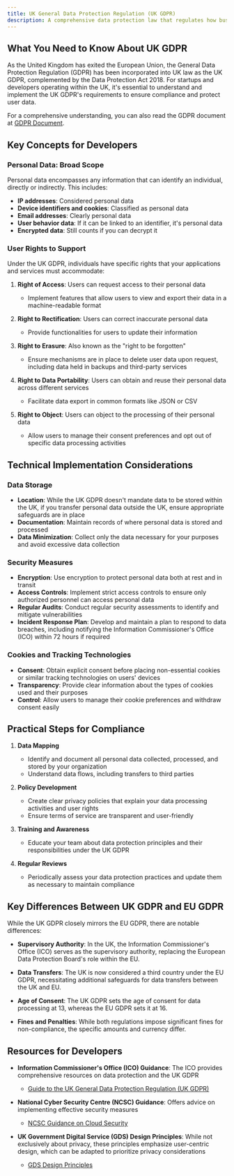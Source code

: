 ```yaml
---
title: UK General Data Protection Regulation (UK GDPR)
description: A comprehensive data protection law that regulates how businesses collect, process, and protect personal data of individuals in the UK.
---
```


## What You Need to Know About UK GDPR

As the United Kingdom has exited the European Union, the General Data Protection Regulation (GDPR) has been incorporated into UK law as the UK GDPR, complemented by the Data Protection Act 2018. For startups and developers operating within the UK, it's essential to understand and implement the UK GDPR's requirements to ensure compliance and protect user data.

For a comprehensive understanding, you can also read the GDPR document at [GDPR Document](/gdpr).

## Key Concepts for Developers

### Personal Data: Broad Scope

Personal data encompasses any information that can identify an individual, directly or indirectly. This includes:

- **IP addresses**: Considered personal data
- **Device identifiers and cookies**: Classified as personal data
- **Email addresses**: Clearly personal data
- **User behavior data**: If it can be linked to an identifier, it's personal data
- **Encrypted data**: Still counts if you can decrypt it

### User Rights to Support

Under the UK GDPR, individuals have specific rights that your applications and services must accommodate:

1. **Right of Access**: Users can request access to their personal data
   - Implement features that allow users to view and export their data in a machine-readable format

2. **Right to Rectification**: Users can correct inaccurate personal data
   - Provide functionalities for users to update their information

3. **Right to Erasure**: Also known as the "right to be forgotten"
   - Ensure mechanisms are in place to delete user data upon request, including data held in backups and third-party services

4. **Right to Data Portability**: Users can obtain and reuse their personal data across different services
   - Facilitate data export in common formats like JSON or CSV

5. **Right to Object**: Users can object to the processing of their personal data
   - Allow users to manage their consent preferences and opt out of specific data processing activities

## Technical Implementation Considerations

### Data Storage

- **Location**: While the UK GDPR doesn't mandate data to be stored within the UK, if you transfer personal data outside the UK, ensure appropriate safeguards are in place
- **Documentation**: Maintain records of where personal data is stored and processed
- **Data Minimization**: Collect only the data necessary for your purposes and avoid excessive data collection

### Security Measures

- **Encryption**: Use encryption to protect personal data both at rest and in transit
- **Access Controls**: Implement strict access controls to ensure only authorized personnel can access personal data
- **Regular Audits**: Conduct regular security assessments to identify and mitigate vulnerabilities
- **Incident Response Plan**: Develop and maintain a plan to respond to data breaches, including notifying the Information Commissioner's Office (ICO) within 72 hours if required

### Cookies and Tracking Technologies

- **Consent**: Obtain explicit consent before placing non-essential cookies or similar tracking technologies on users' devices
- **Transparency**: Provide clear information about the types of cookies used and their purposes
- **Control**: Allow users to manage their cookie preferences and withdraw consent easily

## Practical Steps for Compliance

1. **Data Mapping**
   - Identify and document all personal data collected, processed, and stored by your organization
   - Understand data flows, including transfers to third parties

2. **Policy Development**
   - Create clear privacy policies that explain your data processing activities and user rights
   - Ensure terms of service are transparent and user-friendly

3. **Training and Awareness**
   - Educate your team about data protection principles and their responsibilities under the UK GDPR

4. **Regular Reviews**
   - Periodically assess your data protection practices and update them as necessary to maintain compliance

## Key Differences Between UK GDPR and EU GDPR

While the UK GDPR closely mirrors the EU GDPR, there are notable differences:

- **Supervisory Authority**: In the UK, the Information Commissioner's Office (ICO) serves as the supervisory authority, replacing the European Data Protection Board's role within the EU.

- **Data Transfers**: The UK is now considered a third country under the EU GDPR, necessitating additional safeguards for data transfers between the UK and EU.

- **Age of Consent**: The UK GDPR sets the age of consent for data processing at 13, whereas the EU GDPR sets it at 16.

- **Fines and Penalties**: While both regulations impose significant fines for non-compliance, the specific amounts and currency differ.

## Resources for Developers

- **Information Commissioner's Office (ICO) Guidance**: The ICO provides comprehensive resources on data protection and the UK GDPR
  - [Guide to the UK General Data Protection Regulation (UK GDPR)](https://ico.org.uk/for-organisations/guide-to-data-protection/guide-to-the-general-data-protection-regulation-uk-gdpr/)

- **National Cyber Security Centre (NCSC) Guidance**: Offers advice on implementing effective security measures
  - [NCSC Guidance on Cloud Security](https://www.ncsc.gov.uk/collection/cloud-security)

- **UK Government Digital Service (GDS) Design Principles**: While not exclusively about privacy, these principles emphasize user-centric design, which can be adapted to prioritize privacy considerations
  - [GDS Design Principles](https://www.gov.uk/guidance/government-design-principles)